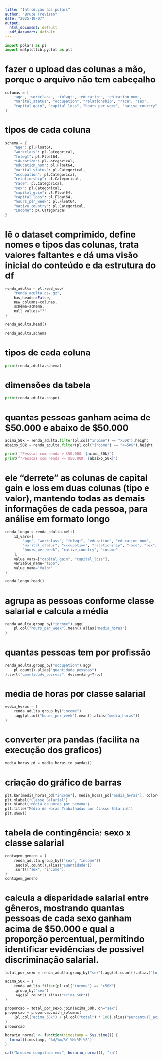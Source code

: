 ---
title: "Introdução aos polars"
author: "Bruce Trevisan"
date: "2025-10-07"
output:
  html_document: default
  pdf_document: default
---

```{python}
import polars as pl
import matplotlib.pyplot as plt
```

# fazer o upload das colunas a mão, porque o arquivo não tem cabeçalho

```{python} 
colunas = [
    "age", "workclass", "fnlwgt", "education", "education_num",
    "marital_status", "occupation", "relationship", "race", "sex",
    "capital_gain", "capital_loss", "hours_per_week", "native_country", "income"
]
```

# tipos de cada coluna

```{python}
schema = {
    "age": pl.Float64,
    "workclass": pl.Categorical,
    "fnlwgt": pl.Float64,
    "education": pl.Categorical,
    "education_num": pl.Float64,
    "marital_status": pl.Categorical,
    "occupation": pl.Categorical,
    "relationship": pl.Categorical,
    "race": pl.Categorical,
    "sex": pl.Categorical,
    "capital_gain": pl.Float64,
    "capital_loss": pl.Float64,
    "hours_per_week": pl.Float64,
    "native_country": pl.Categorical,
    "income": pl.Categorical
}
```

# lê o dataset comprimido, define nomes e tipos das colunas, trata valores faltantes e dá uma visão inicial do conteúdo e da estrutura do df

```{python}
renda_adulta = pl.read_csv(
    "renda_adulta.csv.gz",
    has_header=False, 
    new_columns=colunas,  
    schema=schema, 
    null_values="?"
)

renda_adulta.head()

renda_adulta.schema
```

# tipos de cada coluna

```{python}
print(renda_adulta.schema)
```

# dimensões da tabela

```{python}
print(renda_adulta.shape)
```

# quantas pessoas ganham acima de $50.000 e abaixo de $50.000

```{python}
acima_50k = renda_adulta.filter(pl.col("income") == ">50K").height
abaixo_50k = renda_adulta.filter(pl.col("income") == "<=50K").height

print(f"Pessoas com renda > $50.000: {acima_50k}")
print(f"Pessoas com renda <= $50.000: {abaixo_50k}")
```

# ele “derrete” as colunas de capital gain e loss em duas colunas (tipo e valor), mantendo todas as demais informações de cada pessoa, para análise em formato longo

```{python}
renda_longo = renda_adulta.melt(
    id_vars=[  
        "age", "workclass", "fnlwgt", "education", "education_num",
        "marital_status", "occupation", "relationship", "race", "sex",
        "hours_per_week", "native_country", "income"
    ],
    value_vars=["capital_gain", "capital_loss"],  
    variable_name="tipo",  
    value_name="Valor"    
)

renda_longo.head()
```

# agrupa as pessoas conforme classe salarial e calcula a média 

```{python}
renda_adulta.group_by("income").agg(
    pl.col("hours_per_week").mean().alias("media_horas")
)
```

# quantas pessoas tem por profissão

```{python}
renda_adulta.group_by("occupation").agg(
    pl.count().alias("quantidade_pessoas")
).sort("quantidade_pessoas", descending=True)
```

# média de horas por classe salarial

```{python}
media_horas = (
    renda_adulta.group_by("income")
    .agg(pl.col("hours_per_week").mean().alias("media_horas"))
)
```

# converter pra pandas (facilita na execução dos graficos)

```{python}
media_horas_pd = media_horas.to_pandas()
```

# criação do gráfico de barras

```{python}
plt.bar(media_horas_pd["income"], media_horas_pd["media_horas"], color=["#1f77b4", "#ff7f0e"])
plt.xlabel("Classe Salarial")
plt.ylabel("Média de Horas por Semana")
plt.title("Média de Horas Trabalhadas por Classe Salarial")
plt.show()
```

# tabela de contingência: sexo x classe salarial

```{python}

contagem_genero = (
    renda_adulta.group_by(["sex", "income"])
    .agg(pl.count().alias("quantidade"))
    .sort(["sex", "income"])
)
contagem_genero
```

# calcula a disparidade salarial entre gêneros, mostrando quantas pessoas de cada sexo ganham acima de $50.000 e qual a proporção percentual, permitindo identificar evidências de possível discriminação salarial.

```{python}
total_por_sexo = renda_adulta.group_by("sex").agg(pl.count().alias("total"))

acima_50k = (
    renda_adulta.filter(pl.col("income") == ">50K")
    .group_by("sex")
    .agg(pl.count().alias("acima_50k"))
)

proporcao = total_por_sexo.join(acima_50k, on="sex")
proporcao = proporcao.with_columns(
    (pl.col("acima_50k") / pl.col("total") * 100).alias("percentual_acima_50k")
)
proporcao
```

```{r}
horario_normal <- function(timestamp = Sys.time()) {
  format(timestamp, "%d/%m/%Y %H:%M:%S")
}

cat("Arquivo compilado em:", horario_normal(), "\n")
```

